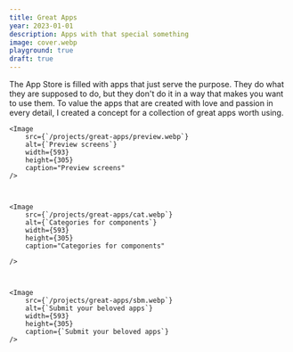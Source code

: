 ```yaml
---
title: Great Apps
year: 2023-01-01
description: Apps with that special something
image: cover.webp
playground: true
draft: true
---
```


The App Store is filled with apps that just serve the purpose. They do what they are supposed to do, but they don't do it in a way that makes you want to use them. To value the apps that are created with love and passion in every detail, I created a concept for a collection of great apps worth using.


    <Image 
        src={`/projects/great-apps/preview.webp`}
        alt={`Preview screens`}
        width={593}
        height={305}
        caption="Preview screens"
    />



    <Image 
        src={`/projects/great-apps/cat.webp`}
        alt={`Categories for components`}
        width={593}
        height={305}
        caption="Categories for components"

    />



    <Image 
        src={`/projects/great-apps/sbm.webp`}
        alt={`Submit your beloved apps`}
        width={593}
        height={305}
        caption={`Submit your beloved apps`}
    />
